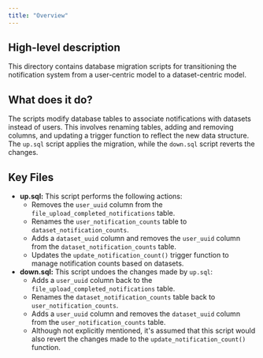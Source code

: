 ```yaml
---
title: "Overview"
---
```


## High-level description
This directory contains database migration scripts for transitioning the notification system from a user-centric model to a dataset-centric model. 

## What does it do?
The scripts modify database tables to associate notifications with datasets instead of users. This involves renaming tables, adding and removing columns, and updating a trigger function to reflect the new data structure. The `up.sql` script applies the migration, while the `down.sql` script reverts the changes.

## Key Files
- **up.sql:** This script performs the following actions:
    - Removes the `user_uuid` column from the `file_upload_completed_notifications` table.
    - Renames the `user_notification_counts` table to `dataset_notification_counts`.
    - Adds a `dataset_uuid` column and removes the `user_uuid` column from the `dataset_notification_counts` table.
    - Updates the `update_notification_count()` trigger function to manage notification counts based on datasets.
- **down.sql:** This script undoes the changes made by `up.sql`:
    - Adds a `user_uuid` column back to the `file_upload_completed_notifications` table.
    - Renames the `dataset_notification_counts` table back to `user_notification_counts`.
    - Adds a `user_uuid` column and removes the `dataset_uuid` column from the `user_notification_counts` table.
    - Although not explicitly mentioned, it's assumed that this script would also revert the changes made to the `update_notification_count()` function. 
